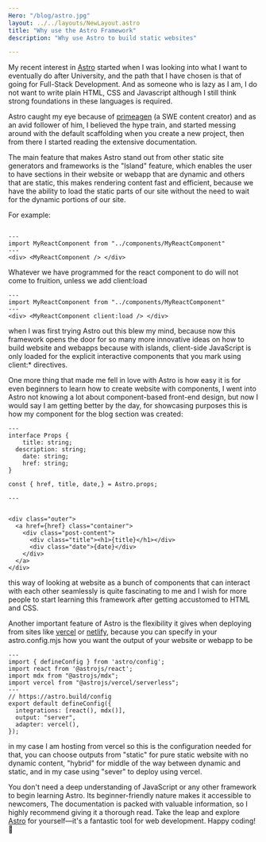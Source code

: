 ```yaml
---
Hero: "/blog/astro.jpg"
layout: ../../layouts/NewLayout.astro
title: "Why use the Astro Framework"
description: "Why use Astro to build static websites"

---
```





My recent interest in [Astro](https://astro.build/) started when I was looking into what I want to eventually do after University,
and the path that I have chosen is that of going for Full-Stack Development. And as someone who is lazy as I am, I do not want to write plain HTML, CSS and Javascript although
I still think strong foundations in these languages is required.

Astro caught my eye because of [primeagen](https://www.youtube.com/watch?v=Sqp5VSqbQOY) (a SWE content creator) and  as an avid follower of him, I believed the hype train, and started
messing around with the default scaffolding when you create a new project, then from there I started reading the extensive documentation. 

The main  feature that makes Astro stand out from other static site generators and frameworks is the "Island" feature, which enables the user to have sections in their 
website or webapp that are dynamic and others that are static, this makes rendering content fast and efficient, because we have the ability to load the static parts of our site
without the need to wait for the dynamic portions of our site. 

For example:
```astro

---
import MyReactComponent from "../components/MyReactComponent"
---
<div> <MyReactComponent /> </div>
```
Whatever we have programmed for the react component to do will not come to fruition, unless we add client:load

```astro
---
import MyReactComponent from "../components/MyReactComponent"
---
<div> <MyReactComponent client:load /> </div>
```
when I was first trying Astro out this blew my mind, because now this framework  opens the door for so many more innovative ideas on how to build website and webapps
because with islands, client-side JavaScript is only loaded for the explicit interactive components that you mark using client:* directives.

One more thing that made me fell in love with Astro is how easy it is for even beginners to learn how to create website with components, I went into Astro not knowing a lot
about component-based front-end design, but now I would say I am getting better by the day, for showcasing purposes this is how my component for the blog section was created:

```astro
---
interface Props {
	title: string;
  description: string;
	date: string;
	href: string;
}

const { href, title, date,} = Astro.props;

---


<div class="outer">
  <a href={href} class="container">
    <div class="post-content">
      <div class="title"><h1>{title}</h1></div>
      <div class="date">{date}</div>
    </div>
  </a>
</div>
```
this way of looking at website as a bunch of components that can interact with each other seamlessly is quite 
fascinating to me and I wish for more people to start learning this framework after getting accustomed to HTML and CSS.

Another important feature of Astro is the flexibility it gives when deploying from sites like [vercel](https://vercel.com/) or [netlify](https://www.netlify.com/),
because you can specify in your astro.config.mjs how you want the output of your website or webapp to be

```astro
---
import { defineConfig } from 'astro/config';
import react from '@astrojs/react';
import mdx from "@astrojs/mdx";
import vercel from "@astrojs/vercel/serverless";
---
// https://astro.build/config
export default defineConfig({
  integrations: [react(), mdx()],
  output: "server",
  adapter: vercel(),
});
```
in my case I am hosting from vercel so this is the configuration needed for that, you can choose outputs from "static" for pure static website with no dynamic content,
"hybrid" for middle of the way between dynamic and static, and in my case using "sever" to deploy using vercel.


You don't need a deep understanding of JavaScript or any other framework to begin learning Astro. Its beginner-friendly nature makes it accessible to newcomers, 
The documentation is packed with valuable information, so I highly recommend giving it a thorough read. Take the leap and explore [Astro](https://astro.build/)
for yourself—it's a fantastic tool for web development. Happy coding! 🚀







